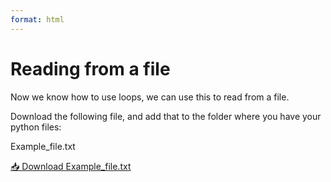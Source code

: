 ```yaml
---
format: html
---
```


# Reading from a file

Now we know how to use loops, we can use this to read from a file. 

Download the following file, and add that to the folder where you have your python files: 

Example_file.txt

```{=html}
<a href="course_files/Example_file.txt" class="btn btn-primary" download>
  📥 Download Example_file.txt
</a>
```

